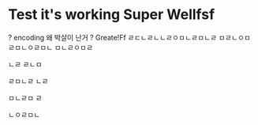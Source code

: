 # Test it's working Super Wellfsf



? encoding 왜  박살이 난거 ? Greate!Ff            ㄹㄷㄴㄹㄴㄴㄹㅇㅁㄴㄹㅁㄴㄹ ㅁㄹㄴㅇㅁㄹㅁㄴㅇㄹㅁㄴ ㅁㄴㄹㅇㅁㄹ

ㄴㄹ ㄹㄴㅁ

ㄹㅁㄴㄹ ㄴㄹ

ㅁㄴㄹㅁ ㄹ

ㄴㅇㄹㅁㄴ